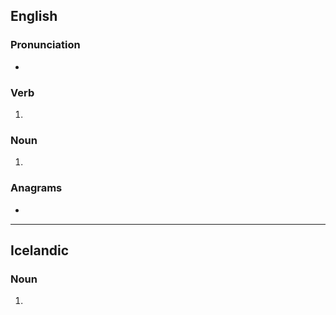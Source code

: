 ==English==

===Pronunciation===
* {{rhymes|en|eɪz}}

===Verb===
{{head|en|verb form}}

# {{en-third-person singular of|grey}}

===Noun===
{{head|en|noun form}}

# {{plural of|en|grey}}

===Anagrams===
* {{anagrams|en|a=egrsy|gyres}}

----

==Icelandic==

===Noun===
{{is-noun form}} {{g|n}}

# {{inflection of|is|grey||indef|gen|s}}